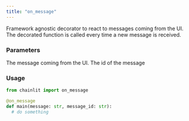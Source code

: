 ```yaml
---
title: "on_message"
---
```


Framework agnostic decorator to react to messages coming from the UI.
The decorated function is called every time a new message is received.

### Parameters

<ParamField path="message" type="str">
  The message coming from the UI.
</ParamField>

<ParamField path="message_id" type="str">
  The id of the message
</ParamField>

### Usage

```python Code Example
from chainlit import on_message

@on_message
def main(message: str, message_id: str):
  # do something
```
